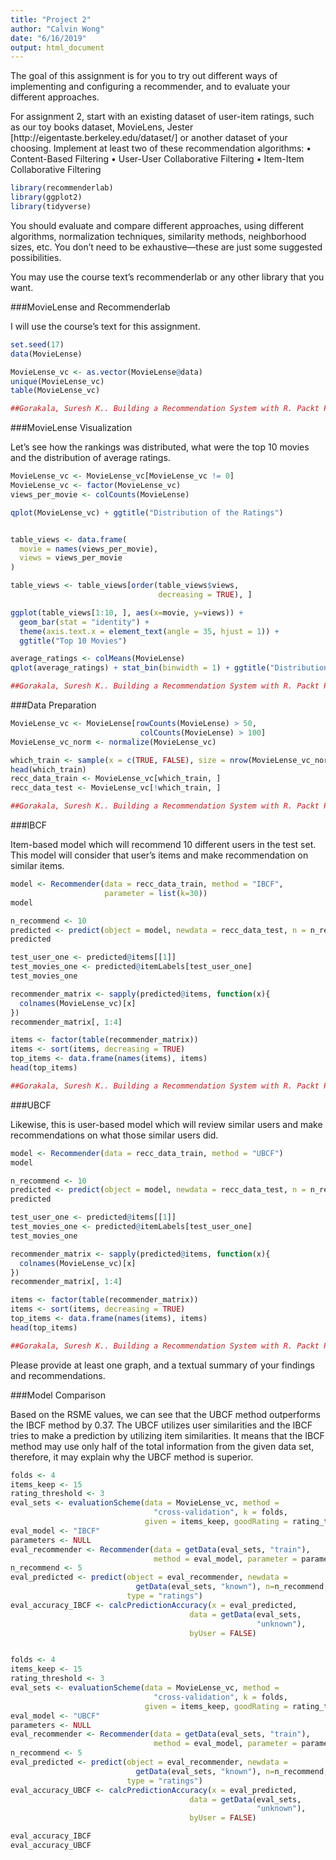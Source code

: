 ```yaml
---
title: "Project 2"
author: "Calvin Wong"
date: "6/16/2019"
output: html_document
---
```


The goal of this assignment is for you to try out different ways of implementing and configuring a recommender, and to evaluate your different approaches.

For assignment 2, start with an existing dataset of user-item ratings, such as our toy books dataset, MovieLens, Jester [http://eigentaste.berkeley.edu/dataset/] or another dataset of your choosing. Implement at least two of these recommendation algorithms:
• Content-Based Filtering
• User-User Collaborative Filtering
• Item-Item Collaborative Filtering

```r
library(recommenderlab)
library(ggplot2)
library(tidyverse)
```

You should evaluate and compare different approaches, using different algorithms, normalization techniques, similarity methods, neighborhood sizes, etc. You don’t need to be exhaustive—these are just some suggested possibilities.

You may use the course text’s recommenderlab or any other library that you want.

###MovieLense and Recommenderlab

I will use the course's text for this assignment. 

```r
set.seed(17)
data(MovieLense)

MovieLense_vc <- as.vector(MovieLense@data)
unique(MovieLense_vc)
table(MovieLense_vc)

##Gorakala, Suresh K.. Building a Recommendation System with R. Packt Publishing. Kindle Edition.
```

###MovieLense Visualization

Let's see how the rankings was distributed, what were the top 10 movies and the distribution of average ratings.

```r
MovieLense_vc <- MovieLense_vc[MovieLense_vc != 0] 
MovieLense_vc <- factor(MovieLense_vc)
views_per_movie <- colCounts(MovieLense)

qplot(MovieLense_vc) + ggtitle("Distribution of the Ratings")


table_views <- data.frame(
  movie = names(views_per_movie),
  views = views_per_movie
)

table_views <- table_views[order(table_views$views,
                                 decreasing = TRUE), ]

ggplot(table_views[1:10, ], aes(x=movie, y=views)) +
  geom_bar(stat = "identity") +
  theme(axis.text.x = element_text(angle = 35, hjust = 1)) +
  ggtitle("Top 10 Movies")

average_ratings <- colMeans(MovieLense)
qplot(average_ratings) + stat_bin(binwidth = 1) + ggtitle("Distribution of the Average Movie Rating")

##Gorakala, Suresh K.. Building a Recommendation System with R. Packt Publishing. Kindle Edition. 
```

###Data Preparation

```r
MovieLense_vc <- MovieLense[rowCounts(MovieLense) > 50,
                             colCounts(MovieLense) > 100]
MovieLense_vc_norm <- normalize(MovieLense_vc)

which_train <- sample(x = c(TRUE, FALSE), size = nrow(MovieLense_vc_norm), replace = TRUE, prob = c(0.7, 0.3))
head(which_train)
recc_data_train <- MovieLense_vc[which_train, ]
recc_data_test <- MovieLense_vc[!which_train, ]

##Gorakala, Suresh K.. Building a Recommendation System with R. Packt Publishing. Kindle Edition. 
```

###IBCF

Item-based model which will recommend 10 different users in the test set. This model will consider that user's items and make recommendation on similar items.

```r
model <- Recommender(data = recc_data_train, method = "IBCF",
                     parameter = list(k=30))
model

n_recommend <- 10
predicted <- predict(object = model, newdata = recc_data_test, n = n_recommend)
predicted

test_user_one <- predicted@items[[1]]
test_movies_one <- predicted@itemLabels[test_user_one]
test_movies_one

recommender_matrix <- sapply(predicted@items, function(x){
  colnames(MovieLense_vc)[x]
})
recommender_matrix[, 1:4]

items <- factor(table(recommender_matrix))
items <- sort(items, decreasing = TRUE)
top_items <- data.frame(names(items), items)
head(top_items)

##Gorakala, Suresh K.. Building a Recommendation System with R. Packt Publishing. Kindle Edition.
```

###UBCF

Likewise, this is user-based model which will review similar users and make recommendations on what those similar users did.

```r
model <- Recommender(data = recc_data_train, method = "UBCF")
model

n_recommend <- 10
predicted <- predict(object = model, newdata = recc_data_test, n = n_recommend)
predicted

test_user_one <- predicted@items[[1]]
test_movies_one <- predicted@itemLabels[test_user_one]
test_movies_one

recommender_matrix <- sapply(predicted@items, function(x){
  colnames(MovieLense_vc)[x]
})
recommender_matrix[, 1:4]

items <- factor(table(recommender_matrix))
items <- sort(items, decreasing = TRUE)
top_items <- data.frame(names(items), items)
head(top_items)

##Gorakala, Suresh K.. Building a Recommendation System with R. Packt Publishing. Kindle Edition.
```

Please provide at least one graph, and a textual summary of your findings and recommendations.

###Model Comparison

Based on the RSME values, we can see that the UBCF method outperforms the IBCF method by 0.37. The UBCF utilizes user similarities and the IBCF tries to make a prediction by utilizing item similarities. It means that the IBCF method may use only half of the total information from the given data set, therefore, it may explain why the UBCF method is superior.

```r
folds <- 4
items_keep <- 15
rating_threshold <- 3
eval_sets <- evaluationScheme(data = MovieLense_vc, method = 
                                "cross-validation", k = folds,
                              given = items_keep, goodRating = rating_threshold)
eval_model <- "IBCF"
parameters <- NULL
eval_recommender <- Recommender(data = getData(eval_sets, "train"),
                                method = eval_model, parameter = parameters)
n_recommend <- 5
eval_predicted <- predict(object = eval_recommender, newdata =
                            getData(eval_sets, "known"), n=n_recommend,
                          type = "ratings")
eval_accuracy_IBCF <- calcPredictionAccuracy(x = eval_predicted,
                                        data = getData(eval_sets, 
                                                       "unknown"),
                                        byUser = FALSE)


folds <- 4
items_keep <- 15
rating_threshold <- 3
eval_sets <- evaluationScheme(data = MovieLense_vc, method = 
                                "cross-validation", k = folds,
                              given = items_keep, goodRating = rating_threshold)
eval_model <- "UBCF"
parameters <- NULL
eval_recommender <- Recommender(data = getData(eval_sets, "train"),
                                method = eval_model, parameter = parameters)
n_recommend <- 5
eval_predicted <- predict(object = eval_recommender, newdata =
                            getData(eval_sets, "known"), n=n_recommend,
                          type = "ratings")
eval_accuracy_UBCF <- calcPredictionAccuracy(x = eval_predicted,
                                        data = getData(eval_sets, 
                                                       "unknown"),
                                        byUser = FALSE)

eval_accuracy_IBCF
eval_accuracy_UBCF
```

